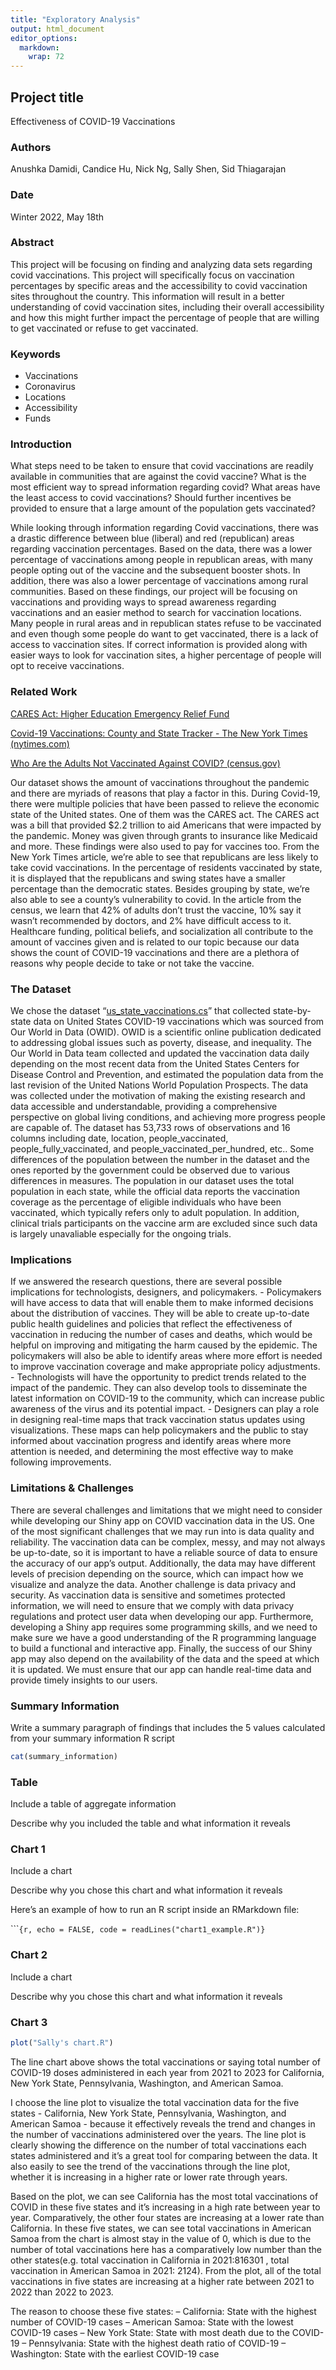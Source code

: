 ```yaml
---
title: "Exploratory Analysis"
output: html_document
editor_options: 
  markdown: 
    wrap: 72
---
```


## Project title

Effectiveness of COVID-19 Vaccinations

### Authors

Anushka Damidi, Candice Hu, Nick Ng, Sally Shen, Sid Thiagarajan

### Date

Winter 2022, May 18th

### Abstract

This project will be focusing on finding and analyzing data sets
regarding covid vaccinations. This project will specifically focus on
vaccination percentages by specific areas and the accessibility to covid
vaccination sites throughout the country. This information will result
in a better understanding of covid vaccination sites, including their
overall accessibility and how this might further impact the percentage
of people that are willing to get vaccinated or refuse to get
vaccinated.

### Keywords

-   Vaccinations
-   Coronavirus
-   Locations
-   Accessibility
-   Funds

### Introduction

What steps need to be taken to ensure that covid vaccinations are
readily available in communities that are against the covid vaccine?
What is the most efficient way to spread information regarding covid?
What areas have the least access to covid vaccinations? Should further
incentives be provided to ensure that a large amount of the population
gets vaccinated?

While looking through information regarding Covid vaccinations, there
was a drastic difference between blue (liberal) and red (republican)
areas regarding vaccination percentages. Based on the data, there was a
lower percentage of vaccinations among people in republican areas, with
many people opting out of the vaccine and the subsequent booster shots.
In addition, there was also a lower percentage of vaccinations among
rural communities. Based on these findings, our project will be focusing
on vaccinations and providing ways to spread awareness regarding
vaccinations and an easier method to search for vaccination locations.
Many people in rural areas and in republican states refuse to be
vaccinated and even though some people do want to get vaccinated, there
is a lack of access to vaccination sites. If correct information is
provided along with easier ways to look for vaccination sites, a higher
percentage of people will opt to receive vaccinations.

### Related Work

[CARES Act: Higher Education Emergency Relief
Fund](https://www2.ed.gov/about/offices/list/ope/caresact.html)

[Covid-19 Vaccinations: County and State Tracker - The New York Times
(nytimes.com)](https://www.nytimes.com/interactive/2020/us/covid-19-vaccine-doses.html)

[Who Are the Adults Not Vaccinated Against COVID?
(census.gov)](https://www.census.gov/library/stories/2021/12/who-are-the-adults-not-vaccinated-against-covid.html)

Our dataset shows the amount of vaccinations throughout the pandemic and
there are myriads of reasons that play a factor in this. During
Covid-19, there were multiple policies that have been passed to relieve
the economic state of the United states. One of them was the CARES act.
The CARES act was a bill that provided \$2.2 trillion to aid Americans
that were impacted by the pandemic. Money was given through grants to
insurance like Medicaid and more. These findings were also used to pay
for vaccines too. From the New York Times article, we're able to see
that republicans are less likely to take covid vaccinations. In the
percentage of residents vaccinated by state, it is displayed that the
republicans and swing states have a smaller percentage than the
democratic states. Besides grouping by state, we're also able to see a
county's vulnerability to covid. In the article from the census, we
learn that 42% of adults don't trust the vaccine, 10% say it wasn't
recommended by doctors, and 2% have difficult access to it. Healthcare
funding, political beliefs, and socialization all contribute to the
amount of vaccines given and is related to our topic because our data
shows the count of COVID-19 vaccinations and there are a plethora of
reasons why people decide to take or not take the vaccine.

### The Dataset

We chose the dataset
"[us_state_vaccinations.cs](https://data.world/ourworldindata/covid-19-vaccinations/workspace/file?filename=us_state_vaccinations.csv)"
that collected state-by-state data on United States COVID-19
vaccinations which was sourced from Our World in Data (OWID). OWID is a
scientific online publication dedicated to addressing global issues such
as poverty, disease, and inequality. The Our World in Data team
collected and updated the vaccination data daily depending on the most
recent data from the United States Centers for Disease Control and
Prevention, and estimated the population data from the last revision of
the United Nations World Population Prospects. The data was collected
under the motivation of making the existing research and data accessible
and understandable, providing a comprehensive perspective on global
living conditions, and achieving more progress people are capable of.
The dataset has 53,733 rows of observations and 16 columns including
date, location, people_vaccinated, people_fully_vaccinated, and
people_vaccinated_per_hundred, etc.. Some differences of the population
between the number in the dataset and the ones reported by the
government could be observed due to various differences in measures. The
population in our dataset uses the total population in each state, while
the official data reports the vaccination coverage as the percentage of
eligible individuals who have been vaccinated, which typically refers
only to adult population. In addition, clinical trials participants on
the vaccine arm are excluded since such data is largely unavaliable
especially for the ongoing trials.

### Implications

If we answered the research questions, there are several possible
implications for technologists, designers, and policymakers. -
Policymakers will have access to data that will enable them to make
informed decisions about the distribution of vaccines. They will be able
to create up-to-date public health guidelines and policies that reflect
the effectiveness of vaccination in reducing the number of cases and
deaths, which would be helpful on improving and mitigating the harm
caused by the epidemic. The policymakers will also be able to identify
areas where more effort is needed to improve vaccination coverage and
make appropriate policy adjustments. - Technologists will have the
opportunity to predict trends related to the impact of the pandemic.
They can also develop tools to disseminate the latest information on
COVID-19 to the community, which can increase public awareness of the
virus and its potential impact. - Designers can play a role in designing
real-time maps that track vaccination status updates using
visualizations. These maps can help policymakers and the public to stay
informed about vaccination progress and identify areas where more
attention is needed, and determining the most effective way to make
following improvements.

### Limitations & Challenges

There are several challenges and limitations that we might need to
consider while developing our Shiny app on COVID vaccination data in the
US. One of the most significant challenges that we may run into is data
quality and reliability. The vaccination data can be complex, messy, and
may not always be up-to-date, so it is important to have a reliable
source of data to ensure the accuracy of our app's output. Additionally,
the data may have different levels of precision depending on the source,
which can impact how we visualize and analyze the data. Another
challenge is data privacy and security. As vaccination data is sensitive
and sometimes protected information, we will need to ensure that we
comply with data privacy regulations and protect user data when
developing our app. Furthermore, developing a Shiny app requires some
programming skills, and we need to make sure we have a good
understanding of the R programming language to build a functional and
interactive app. Finally, the success of our Shiny app may also depend
on the availability of the data and the speed at which it is updated. We
must ensure that our app can handle real-time data and provide timely
insights to our users.

### Summary Information

Write a summary paragraph of findings that includes the 5 values
calculated from your summary information R script

```r
cat(summary_information)
```

### Table

Include a table of aggregate information

Describe why you included the table and what information it reveals

### Chart 1

Include a chart

Describe why you chose this chart and what information it reveals

Here's an example of how to run an R script inside an RMarkdown file:

\`\`\``{r, echo = FALSE, code = readLines("chart1_example.R")}`

### Chart 2

Include a chart

Describe why you chose this chart and what information it reveals

### Chart 3

```r
plot("Sally's chart.R")
```

The line chart above shows the total vaccinations or saying total number
of COVID-19 doses administered in each year from 2021 to 2023 for
California, New York State, Pennsylvania, Washington, and American
Samoa.

I choose the line plot to visualize the total vaccination data for the
five states - California, New York State, Pennsylvania, Washington, and
American Samoa - because it effectively reveals the trend and changes in
the number of vaccinations administered over the years. The line plot is
clearly showing the difference on the number of total vaccinations each
states administered and it's a great tool for comparing between the
data. It also easily to see the trend of the vaccinations through the
line plot, whether it is increasing in a higher rate or lower rate
through years.

Based on the plot, we can see California has the most total vaccinations
of COVID in these five states and it's increasing in a high rate between
year to year. Comparatively, the other four states are increasing at a
lower rate than California. In these five states, we can see total
vaccinations in American Samoa from the chart is almost stay in the
value of 0, which is due to the number of total vaccinations here has a
comparatively low number than the other states(e.g. total vaccination in
California in 2021:816301 , total vaccination in American Samoa in 2021:
2124). From the plot, all of the total vaccinations in five states are
increasing at a higher rate between 2021 to 2022 than 2022 to 2023.

The reason to choose these five states: -- California: State with the
highest number of COVID-19 cases -- American Samoa: State with the
lowest COVID-19 cases -- New York State: State with most death due to
the COVID-19 -- Pennsylvania: State with the highest death ratio of
COVID-19 -- Washington: State with the earliest COVID-19 case
